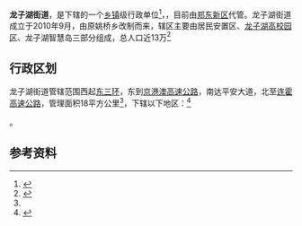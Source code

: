 {{中国乡级行政区
|景观照片文件名       = TAG Mall 20190417.jpg
|景观照片描述         = 位于龙子湖智慧岛的局外太格茂购物中心
|汉语拼音             = 
|其他语言             = <!-- 用少数民族语言表达的地名，选填，多种语言可使用<br>分行 -->
|其他语言名称         = <!-- 该政区与上一个参数所对应少数民族语言的名称，多种语言可使用<br>分行 -->
|旧称                 = 
|地名出处             = 
|位置图文件名         = 
|位置图描述           = 
|自定义图片           = 
<!--以下内容将显示在“概览”栏-->
|建置时间             = 2010年9月
|领导职位             = <!-- 填写“乡长”“街道办主任”等。“镇长”为默认值，删除该参数即可得，注意不要赋空值 -->
|领导名称             = <!-- 行政长官姓名 -->
|领导职位2            = <!-- “党委书记”或其他官员的职位名 -->
|领导名称2            = <!-- 行政长官姓名 -->
|政府驻地             = 
|毗邻行政区           = 
<!--以下内容将显示在“地理、人口、经济”栏-->
|地理坐标             = 
|总面积               = 18平方公里
|总人口               = 约13万
|总人口年份           = <!-- 年份不需填写单位，下同 -->
|户籍人口             = 
|户籍人口年份         = 
|常住人口             = 
|常住人口年份         = 
|人口密度             = <!-- 需手动填写单位 -->
|GDP                  = 
|GDP年份              = 
|邮政编码             = 
|电话区号             = 371
|官方网站             = 
|网站名称             = 
|41/01/05/014/000}}

'''龙子湖街道'''，是{{PRC admin/fullname|41/01/05/014/000|3}}下辖的一个[[乡镇|乡镇]]级行政单位<ref>{{PRC admin/ref sgc|{{PRC admin/parent|41/01/05/014/000}}}}</ref>，，目前由[[郑东新区|郑东新区]]代管。龙子湖街道成立于2010年9月，由原姚桥乡改制而来，辖区主要由居民安置区、[[龙子湖高校园区|龙子湖高校园区]]、龙子湖智慧岛三部分组成，总人口近13万<ref name=intro>{{cite web |title=龙子湖街道简介 |url=https://zzjs.hnzwfw.gov.cn/col/col3226/index.html?areaCode=410105014000 |website=郑州政务服务网 |accessdate=2021-02-04 |archive-date=2021-02-08 |archive-url=https://web.archive.org/web/20210208203832/https://zzjs.hnzwfw.gov.cn/col/col3226/index.html?areaCode=410105014000 |dead-url=no }}</ref>
== 行政区划 ==
龙子湖街道管辖范围西起[[郑州三环路|东三环]]，东到[[京港澳高速公路|京港澳高速公路]]，南达平安大道，北至[[连霍高速公路|连霍高速公路]]，管理面积18平方公里<ref name=intro />，下辖以下地区：<ref>{{PRC admin/ref sgc|41/01/05/014/000}}</ref>

{{PRC admin/children|41/01/05/014/000}}。

== 参考资料 ==

{{reflist}}

{{行政区划小作品}}
{{PRC admin/navcat|41/01/05/014/000}}